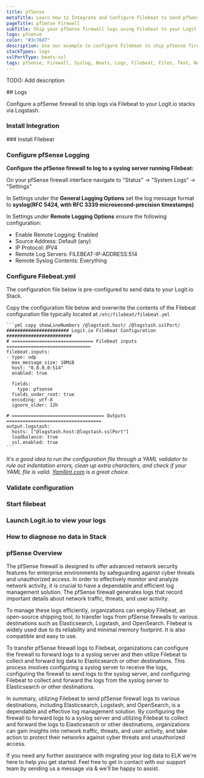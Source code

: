 ```yaml
---
title: pfSense
metaTitle: Learn How to Integrate and Configure Filebeat to Send pfSense Logs
pageTitle: pfSense Firewall
subTitle: Ship your pfSense firewall logs using Filebeat to your Logit.io Stack
logo: pfsense
color: "#3c76d7"
description: Use our example to configure Filebeat to ship pfSense firewall logs to your Logit.io stacks. Configure Filebeat to send Palo Alto logs to Logstash or Elastic.
stackTypes: logs
sslPortType: beats-ssl
tags: pfSense, Firewall, Syslog, Beats, Logs, Filebeat, Files, Text, Network Security, Cybersecurity, Pfsense
---
```


TODO: Add description

<Steps>
  ## Logs

  Configure a pfSense firewall to ship logs via Filebeat to your Logit.io stacks via Logstash.
  
  ### Install Integration
  <InstallIntegration/>  
  ### Install Filebeat

  <InstallFilebeat />

  ### Configure pfSense Logging

  __Configure the pfSense firewall to log to a syslog server running Filebeat:__

  On your pfSense firewall interface navigate to "Status" -> "System Logs" -> "Settings"

  In Settings under the __General Logging Options__ set the log message format to __syslog(RFC 5424, with RFC 3339 microsecond-precision timestamps)__

  In Settings under __Remote Logging Options__ ensure the following configuration:

  * Enable Remote Logging: Enabled
  * Source Address: Default (any)
  * IP Protocol: IPV4
  * Remote Log Servers: FILEBEAT-IP-ADDRESS:514
  * Remote Syslog Contents: Everything

  ### Configure Filebeat.yml

  The configuration file below is pre-configured to send data to your Logit.io Stack.

  Copy the configuration file below and overwrite the contents of the Filebeat configuration file typically located at `/etc/filebeat/filebeat.yml`

    ```yml copy showLineNumbers /@logstash.host/ /@logstash.sslPort/
    ####################### Logit.io Filebeat Configuration ########################
    # ============================== Filebeat inputs ===============================
    filebeat.inputs:
    - type: udp
      max_message_size: 10MiB
      host: "0.0.0.0:514"
      enabled: true

      fields:
        type: pfsense
      fields_under_root: true
      encoding: utf-8
      ignore_older: 12h

    # ================================== Outputs ===================================
    output.logstash:
      hosts: ["@logstash.host:@logstash.sslPort"]
      loadbalance: true
      ssl.enabled: true
    ```

  _It's a good idea to run the configuration file through a YAML validator to rule out indentation errors, clean up extra characters, and check if your YAML 
  file is valid. [Yamllint.com](https://yamllint.com) is a great choice._

  ### Validate configuration

  <ValidateBeat beatname="filebeat" />

  ### Start filebeat
  
  <StartFilebeat />

  ### Launch Logit.io to view your logs
  <LaunchStack utmMedium="logs" utmCampaign="pfsense" source="pfSense" />

  ### How to diagnose no data in Stack

  <DiagnoseNoData />

</Steps>

### pfSense Overview

The pfSense firewall is designed to offer advanced network security features for enterprise environments by safeguarding against 
cyber threats and unauthorized access. In order to effectively monitor and analyze network activity, it is crucial to have a 
dependable and efficient log management solution. The pfSense firewall generates logs that record important details about network 
traffic, threats, and user activity.

To manage these logs efficiently, organizations can employ Filebeat, an open-source shipping tool, to transfer logs from pfSense 
firewalls to various destinations such as Elasticsearch, Logstash, and OpenSearch. Filebeat is widely used due to its reliability 
and minimal memory footprint. It is also compatible and easy to use.

To transfer pfSense firewall logs to Filebeat, organizations can configure the firewall to forward logs to a syslog server and 
then utilize Filebeat to collect and forward log data to Elasticsearch or other destinations. This process involves configuring 
a syslog server to receive the logs, configuring the firewall to send logs to the syslog server, and configuring Filebeat to 
collect and forward the logs from the syslog server to Elasticsearch or other destinations.

In summary, utilizing Filebeat to send pfSense firewall logs to various destinations, including Elasticsearch, Logstash, and 
OpenSearch, is a dependable and effective log management solution. By configuring the firewall to forward logs to a syslog server 
and utilizing Filebeat to collect and forward the logs to Elasticsearch or other destinations, organizations can gain insights into 
network traffic, threats, and user activity, and take action to protect their networks against cyber threats and unauthorized access.

If you need any further assistance with migrating your log data to ELK we're here to help you get started. Feel free to get in 
contact with our support team by sending us a message via <IntercomButton text="live chat" /> & we'll be happy to 
assist.